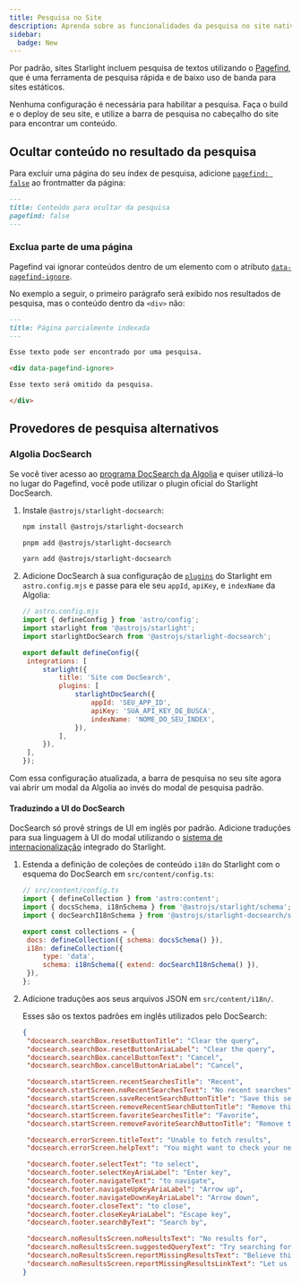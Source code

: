 ```yaml
---
title: Pesquisa no Site
description: Aprenda sobre as funcionalidades da pesquisa no site nativa do Starlight e como customizá-las.
sidebar:
  badge: New
---
```



Por padrão, sites Starlight incluem pesquisa de textos utilizando o [Pagefind](https://pagefind.app/), que é uma ferramenta de pesquisa rápida e de baixo uso de banda para sites estáticos.

Nenhuma configuração é necessária para habilitar a pesquisa. Faça o build e o deploy de seu site, e utilize a barra de pesquisa no cabeçalho do site para encontrar um conteúdo.

## Ocultar conteúdo no resultado da pesquisa

Para excluir uma página do seu índex de pesquisa, adicione [`pagefind: false`](/pt-br/reference/frontmatter/#pagefind) ao frontmatter da página:

```md title="src/content/docs/não-indexado.md" ins={3}
---
title: Conteúdo para ocultar da pesquisa
pagefind: false
---
```

### Exclua parte de uma página

Pagefind vai ignorar conteúdos dentro de um elemento com o atributo [`data-pagefind-ignore`](https://pagefind.app/docs/indexing/#removing-individual-elements-from-the-index).

No exemplo a seguir, o primeiro parágrafo será exibido nos resultados de pesquisa, mas o conteúdo dentro da `<div>` não:

```md title="src/content/docs/parcialmente-indexado.md" ins="data-pagefind-ignore"
---
title: Página parcialmente indexada
---

Esse texto pode ser encontrado por uma pesquisa.

<div data-pagefind-ignore>

Esse texto será omitido da pesquisa.

</div>
```

## Provedores de pesquisa alternativos

### Algolia DocSearch

Se você tiver acesso ao [programa DocSearch da Algolia](https://docsearch.algolia.com/) e quiser utilizá-lo no lugar do Pagefind, você pode utilizar o plugin oficial do Starlight DocSearch.

1. Instale `@astrojs/starlight-docsearch`:

   <Tabs>

   <TabItem label="npm">

   ```sh
   npm install @astrojs/starlight-docsearch
   ```

   </TabItem>

   <TabItem label="pnpm">

   ```sh
   pnpm add @astrojs/starlight-docsearch
   ```

   </TabItem>

   <TabItem label="Yarn">

   ```sh
   yarn add @astrojs/starlight-docsearch
   ```

   </TabItem>

   </Tabs>

2. Adicione DocSearch à sua configuração de [`plugins`](/pt-br/reference/configuration/#plugins) do Starlight em `astro.config.mjs` e passe para ele seu `appId`, `apiKey`, e `indexName` da Algolia:

   ```js ins={4,10-16}
   // astro.config.mjs
   import { defineConfig } from 'astro/config';
   import starlight from '@astrojs/starlight';
   import starlightDocSearch from '@astrojs/starlight-docsearch';

   export default defineConfig({
   	integrations: [
   		starlight({
   			title: 'Site com DocSearch',
   			plugins: [
   				starlightDocSearch({
   					appId: 'SEU_APP_ID',
   					apiKey: 'SUA_API_KEY_DE_BUSCA',
   					indexName: 'NOME_DO_SEU_INDEX',
   				}),
   			],
   		}),
   	],
   });
   ```

Com essa configuração atualizada, a barra de pesquisa no seu site agora vai abrir um modal da Algolia ao invés do modal de pesquisa padrão.

#### Traduzindo a UI do DocSearch

DocSearch só provê strings de UI em inglês por padrão.
Adicione traduções para sua linguagem à UI do modal utilizando o [sistema de internacionalização](/pt-br/guides/i18n/#traduza-a-ui-do-starlight) integrado do Starlight.

1. Estenda a definição de coleções de conteúdo `i18n` do Starlight com o esquema do DocSearch em `src/content/config.ts`:

   ```js ins={4} ins=/{ extend: .+ }/
   // src/content/config.ts
   import { defineCollection } from 'astro:content';
   import { docsSchema, i18nSchema } from '@astrojs/starlight/schema';
   import { docSearchI18nSchema } from '@astrojs/starlight-docsearch/schema';

   export const collections = {
   	docs: defineCollection({ schema: docsSchema() }),
   	i18n: defineCollection({
   		type: 'data',
   		schema: i18nSchema({ extend: docSearchI18nSchema() }),
   	}),
   };
   ```

2. Adicione traduções aos seus arquivos JSON em `src/content/i18n/`.

   Esses são os textos padrões em inglês utilizados pelo DocSearch:

   ```json title="src/content/i18n/en.json"
   {
   	"docsearch.searchBox.resetButtonTitle": "Clear the query",
   	"docsearch.searchBox.resetButtonAriaLabel": "Clear the query",
   	"docsearch.searchBox.cancelButtonText": "Cancel",
   	"docsearch.searchBox.cancelButtonAriaLabel": "Cancel",

   	"docsearch.startScreen.recentSearchesTitle": "Recent",
   	"docsearch.startScreen.noRecentSearchesText": "No recent searches",
   	"docsearch.startScreen.saveRecentSearchButtonTitle": "Save this search",
   	"docsearch.startScreen.removeRecentSearchButtonTitle": "Remove this search from history",
   	"docsearch.startScreen.favoriteSearchesTitle": "Favorite",
   	"docsearch.startScreen.removeFavoriteSearchButtonTitle": "Remove this search from favorites",

   	"docsearch.errorScreen.titleText": "Unable to fetch results",
   	"docsearch.errorScreen.helpText": "You might want to check your network connection.",

   	"docsearch.footer.selectText": "to select",
   	"docsearch.footer.selectKeyAriaLabel": "Enter key",
   	"docsearch.footer.navigateText": "to navigate",
   	"docsearch.footer.navigateUpKeyAriaLabel": "Arrow up",
   	"docsearch.footer.navigateDownKeyAriaLabel": "Arrow down",
   	"docsearch.footer.closeText": "to close",
   	"docsearch.footer.closeKeyAriaLabel": "Escape key",
   	"docsearch.footer.searchByText": "Search by",

   	"docsearch.noResultsScreen.noResultsText": "No results for",
   	"docsearch.noResultsScreen.suggestedQueryText": "Try searching for",
   	"docsearch.noResultsScreen.reportMissingResultsText": "Believe this query should return results?",
   	"docsearch.noResultsScreen.reportMissingResultsLinkText": "Let us know."
   }
   ```
